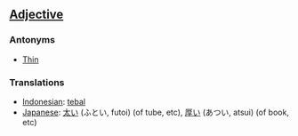 ==[[Adjective]]==

===Antonyms===
*[[Thin]]

===Translations===

*[[Indonesian]]: [[tebal]]
*[[Japanese]]: [[太い]] (ふとい, futoi) (of tube, etc), [[厚い]] (あつい, atsui) (of book, etc)